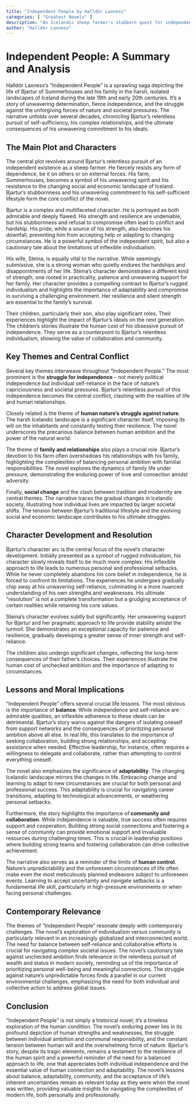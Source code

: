 ```yaml
---
title: "Independent People by Halldór Laxness"
categories: [ "Greatest Novels" ]
description: "An Icelandic sheep farmer's stubborn quest for independence."
author: "Halldór Laxness"
---
```

# Independent People: A Summary and Analysis

Halldór Laxness's "Independent People" is a sprawling saga depicting the life of Bjartur of Summerhouses and his family in the harsh, isolated landscapes of Iceland during the late 19th and early 20th centuries.  It's a story of unwavering determination, fierce independence, and the struggle against the unforgiving forces of nature and societal pressures.  The narrative unfolds over several decades, chronicling Bjartur's relentless pursuit of self-sufficiency, his complex relationships, and the ultimate consequences of his unwavering commitment to his ideals.

## The Main Plot and Characters

The central plot revolves around Bjartur's relentless pursuit of an independent existence as a sheep farmer. He fiercely resists any form of dependence, be it on others or on external forces.  His farm, Summerhouses, becomes a symbol of his unwavering spirit and his resistance to the changing social and economic landscape of Iceland.  Bjartur’s stubbornness and his unwavering commitment to his self-sufficient lifestyle form the core conflict of the novel.


Bjartur is a complex and multifaceted character. He is portrayed as both admirable and deeply flawed. His strength and resilience are undeniable, but his stubbornness and refusal to compromise often lead to conflict and hardship. His pride, while a source of his strength, also becomes his downfall, preventing him from accepting help or adapting to changing circumstances.  He is a powerful symbol of the independent spirit, but also a cautionary tale about the limitations of inflexible individualism.

His wife, Steina, is equally vital to the narrative. While seemingly submissive, she is a strong woman who quietly endures the hardships and disappointments of her life. Steina’s character demonstrates a different kind of strength, one rooted in practicality, patience and unwavering support for her family. Her character provides a compelling contrast to Bjartur's rugged individualism and highlights the importance of adaptability and compromise in surviving a challenging environment.  Her resilience and silent strength are essential to the family's survival.


Their children, particularly their son, also play significant roles.  Their experiences highlight the impact of Bjartur's ideals on the next generation. The children’s stories illustrate the human cost of his obsessive pursuit of independence.  They serve as a counterpoint to Bjartur's relentless individualism, showing the value of collaboration and community.


## Key Themes and Central Conflict

Several key themes interweave throughout "Independent People." The most prominent is the **struggle for independence** – not merely political independence but individual self-reliance in the face of nature's capriciousness and societal pressures. Bjartur's relentless pursuit of this independence becomes the central conflict, clashing with the realities of life and human relationships.


Closely related is the theme of **human nature's struggle against nature**. The harsh Icelandic landscape is a significant character itself, imposing its will on the inhabitants and constantly testing their resilience. The novel underscores the precarious balance between human ambition and the power of the natural world.


The theme of **family and relationships** also plays a crucial role. Bjartur's devotion to his farm often overshadows his relationships with his family, highlighting the complexities of balancing personal ambition with familial responsibilities. The novel explores the dynamics of family life under pressure, demonstrating the enduring power of love and connection amidst adversity.


Finally, **social change** and the clash between tradition and modernity are central themes. The narrative traces the gradual changes in Icelandic society, illustrating how individual lives are impacted by larger societal shifts. The tension between Bjartur's traditional lifestyle and the evolving social and economic landscape contributes to his ultimate struggles.


## Character Development and Resolution

Bjartur's character arc is the central focus of the novel’s character development. Initially presented as a symbol of rugged individualism, his character slowly reveals itself to be much more complex. His inflexible approach to life leads to numerous personal and professional setbacks.  While he never completely abandons his core belief in independence, he is forced to confront its limitations. The experiences he undergoes gradually chip away at his unwavering self-reliance, culminating in a more nuanced understanding of his own strengths and weaknesses. His ultimate "resolution" is not a complete transformation but a grudging acceptance of certain realities while retaining his core values.


Steina's character evolves subtly but significantly.  Her unwavering support for Bjartur and her pragmatic approach to life provide stability amidst the turmoil. She demonstrates an exceptional capacity for patience and resilience, gradually developing a greater sense of inner strength and self-reliance.


The children also undergo significant changes, reflecting the long-term consequences of their father's choices. Their experiences illustrate the human cost of unchecked ambition and the importance of adapting to circumstances.


## Lessons and Moral Implications

"Independent People" offers several crucial life lessons.  The most obvious is the importance of **balance**. While independence and self-reliance are admirable qualities, an inflexible adherence to these ideals can be detrimental. Bjartur's story warns against the dangers of isolating oneself from support networks and the consequences of prioritizing personal ambition above all else.  In real life, this translates to the importance of seeking collaboration, building strong relationships, and accepting assistance when needed.  Effective leadership, for instance, often requires a willingness to delegate and collaborate, rather than attempting to control everything oneself.


The novel also emphasizes the significance of **adaptability**.  The changing Icelandic landscape mirrors the changes in life.  Embracing change and learning to adapt to new circumstances are crucial for both personal and professional success.  This adaptability is crucial for navigating career transitions, adapting to technological advancements, or weathering personal setbacks.


Furthermore, the story highlights the importance of **community and collaboration**.  While independence is valuable, true success often requires support and cooperation. Building strong social connections and fostering a sense of community can provide emotional support and invaluable resources during challenging times. This is crucial in leadership positions where building strong teams and fostering collaboration can drive collective achievement.


The narrative also serves as a reminder of the limits of **human control**.  Nature's unpredictability and the unforeseen circumstances of life often make even the most meticulously planned endeavors subject to unforeseen events. Learning to accept uncertainty and navigate setbacks is a fundamental life skill, particularly in high-pressure environments or when facing personal challenges.


##  Contemporary Relevance

The themes of "Independent People" resonate deeply with contemporary challenges.  The novel’s exploration of individualism versus community is particularly relevant in an increasingly globalized and interconnected world. The need for balance between self-reliance and collaborative efforts is crucial for navigating complex societal issues.  The novel's cautionary tale against unchecked ambition finds relevance in the relentless pursuit of wealth and status in modern society, reminding us of the importance of prioritizing personal well-being and meaningful connections.  The struggle against nature's unpredictable forces finds a parallel in our current environmental challenges, emphasizing the need for both individual and collective action to address global issues.

## Conclusion

"Independent People" is not simply a historical novel; it's a timeless exploration of the human condition. The novel’s enduring power lies in its profound depiction of human strengths and weaknesses, the struggle between individual ambition and communal responsibility, and the constant tension between human will and the overwhelming force of nature.  Bjartur's story, despite its tragic elements, remains a testament to the resilience of the human spirit and a powerful reminder of the need for a balanced approach to life, one that appreciates both individual independence and the essential value of human connection and adaptability. The novel's lessons about balance, adaptability, community, and the acceptance of life's inherent uncertainties remain as relevant today as they were when the novel was written, providing valuable insights for navigating the complexities of modern life, both personally and professionally.

